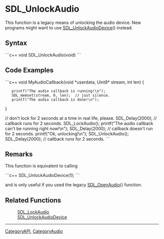 
= SDL_UnlockAudio =
This function is a legacy means of unlocking the audio device. New programs might want to use [[SDL_UnlockAudioDevice]]() instead.


== Syntax ==
```c++
void SDL_UnlockAudio(void)
```

== Code Examples ==
```c++
void MyAudioCallback(void *userdata, Uint8* stream, int len)
{
    printf("The audio callback is running!\n");
    SDL_memset(stream, 0, len);  // just silence.
    printf("The audio callback is done!\n");
}

// don't lock for 2 seconds at a time in real life, please.
SDL_Delay(2000);  // callback runs for 2 seconds.
SDL_LockAudio();
printf("The audio callback can't be running right now!\n");
SDL_Delay(2000);  // callback doesn't run for 2 seconds.
printf("Ok, unlocking!\n");
SDL_UnlockAudio();
SDL_Delay(2000);  // callback runs for 2 seconds.
```

== Remarks ==
This function is equivalent to calling

```c++
SDL_UnlockAudioDevice(1);
```

and is only useful if you used the legacy [[SDL_OpenAudio]]() function.

== Related Functions ==
:[[SDL_LockAudio]]
:[[SDL_UnlockAudioDevice]]

----
[[CategoryAPI]], [[CategoryAudio]]
